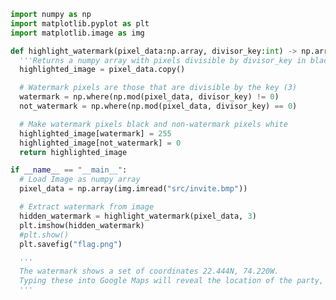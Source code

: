 ```python
import numpy as np
import matplotlib.pyplot as plt
import matplotlib.image as img

def highlight_watermark(pixel_data:np.array, divisor_key:int) -> np.array:
  '''Returns a numpy array with pixels divisible by divisor_key in black and all others in white'''
  highlighted_image = pixel_data.copy()

  # Watermark pixels are those that are divisible by the key (3)
  watermark = np.where(np.mod(pixel_data, divisor_key) != 0)
  not_watermark = np.where(np.mod(pixel_data, divisor_key) == 0)

  # Make watermark pixels black and non-watermark pixels white
  highlighted_image[watermark] = 255
  highlighted_image[not_watermark] = 0
  return highlighted_image

if __name__ == "__main__":
  # Load Image as numpy array
  pixel_data = np.array(img.imread("src/invite.bmp"))

  # Extract watermark from image
  hidden_watermark = highlight_watermark(pixel_data, 3)
  plt.imshow(hidden_watermark)
  #plt.show()
  plt.savefig("flag.png")

  '''
  The watermark shows a set of coordinates 22.444N, 74.220W.
  Typing these into Google Maps will reveal the location of the party, Rick Roll Island
  '''
```